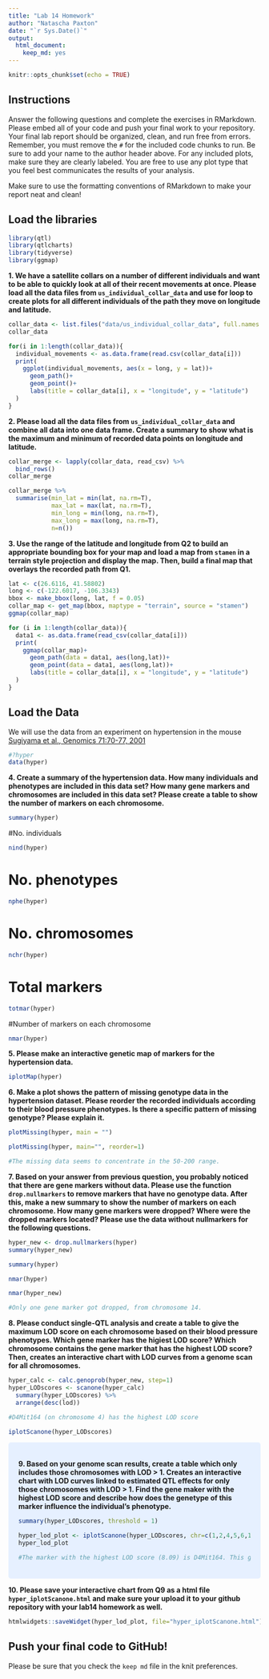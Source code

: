 ```yaml
---
title: "Lab 14 Homework"
author: "Natascha Paxton"
date: "`r Sys.Date()`"
output: 
  html_document: 
    keep_md: yes
---
```


```r
knitr::opts_chunk$set(echo = TRUE)
```

## Instructions
Answer the following questions and complete the exercises in RMarkdown. Please embed all of your code and push your final work to your repository. Your final lab report should be organized, clean, and run free from errors. Remember, you must remove the `#` for the included code chunks to run. Be sure to add your name to the author header above. For any included plots, make sure they are clearly labeled. You are free to use any plot type that you feel best communicates the results of your analysis.  

Make sure to use the formatting conventions of RMarkdown to make your report neat and clean!  

## Load the libraries
```r
library(qtl)
library(qtlcharts)
library(tidyverse)
library(ggmap)
```

**1. We have a satellite collars on a number of different individuals and want to be able to quickly look at all of their recent movements at once. Please load all the data files from `us_individual_collar_data` and use for loop to create plots for all different individuals of the path they move on longitude and latitude.**

```r
collar_data <- list.files("data/us_individual_collar_data", full.names = TRUE)
collar_data
```
```r
for(i in 1:length(collar_data)){
  individual_movements <- as.data.frame(read.csv(collar_data[i]))
  print(
    ggplot(individual_movements, aes(x = long, y = lat))+
      geom_path()+
      geom_point()+
      labs(title = collar_data[i], x = "longitude", y = "latitude")
  )
}
```

**2. Please load all the data files from `us_individual_collar_data` and combine all data into one data frame. Create a summary to show what is the maximum and minimum of recorded data points on longitude and latitude.**
```r
collar_merge <- lapply(collar_data, read_csv) %>%
  bind_rows()
collar_merge
```
```r
collar_merge %>%
  summarise(min_lat = min(lat, na.rm=T),
            max_lat = max(lat, na.rm=T),
            min_long = min(long, na.rm=T),
            max_long = max(long, na.rm=T),
            n=n())
```

**3. Use the range of the latitude and longitude from Q2 to build an appropriate bounding box for your map and load a map from `stamen` in a terrain style projection and display the map. Then, build a final map that overlays the recorded path from Q1.**
```r
lat <- c(26.6116, 41.58802)
long <- c(-122.6017, -106.3343)
bbox <- make_bbox(long, lat, f = 0.05)
collar_map <- get_map(bbox, maptype = "terrain", source = "stamen")
ggmap(collar_map)
```
```r
for (i in 1:length(collar_data)){
  data1 <- as.data.frame(read_csv(collar_data[i]))
  print(
    ggmap(collar_map)+
      geom_path(data = data1, aes(long,lat))+
      geom_point(data = data1, aes(long,lat))+
      labs(title = collar_data[i], x = "longitude", y = "latitude")
  )
}
```

## Load the Data
We will use the data from an experiment on hypertension in the mouse [Sugiyama et al., Genomics 71:70-77, 2001](https://www.sciencedirect.com/science/article/pii/S0888754300964012?via%3Dihub)
```r
#?hyper
data(hyper)
```

**4. Create a summary of the hypertension data. How many individuals and phenotypes are included in this data set? How many gene markers and chromosomes are included in this data set? Please create a table to show the number of markers on each chromosome.**
```r
summary(hyper)
```
#No. individuals
```r
nind(hyper)
```
# No. phenotypes
```r
nphe(hyper)    
```
# No. chromosomes
```r
nchr(hyper)    
```
# Total markers
```r
totmar(hyper)  
```

#Number of markers on each chromosome
```r
nmar(hyper) 
```

**5. Please make an interactive genetic map of markers for the hypertension data.**
```r
iplotMap(hyper)
```

**6. Make a plot shows the pattern of missing genotype data in the hypertension dataset. Please reorder the recorded individuals according to their blood pressure phenotypes. Is there a specific pattern of missing genotype? Please explain it.**
```r
plotMissing(hyper, main = "")
```

```r
plotMissing(hyper, main="", reorder=1)
```
```r
#The missing data seems to concentrate in the 50-200 range. 
```

**7. Based on your answer from previous question, you probably noticed that there are gene markers without data. Please use the function `drop.nullmarkers` to remove markers that have no genotype data. After this, make a new summary to show the number of markers on each chromosome. How many gene markers were dropped? Where were the dropped markers located? Please use the data without nullmarkers for the following questions.**

```r
hyper_new <- drop.nullmarkers(hyper)
summary(hyper_new)
```

```r
summary(hyper)
```
```r
nmar(hyper)
```

```r
nmar(hyper_new)
```

```r
#Only one gene marker got dropped, from chromosome 14. 
```

**8. Please conduct single-QTL analysis and create a table to give the maximum LOD score on each chromosome based on their blood pressure phenotypes. Which gene marker has the higiest LOD score? Which chromosome contains the gene marker that has the highest LOD score? Then, creates an interactive chart with LOD curves from a genome scan for all chromosomes.**

```r
hyper_calc <- calc.genoprob(hyper_new, step=1)
hyper_LODscores <- scanone(hyper_calc)
  summary(hyper_LODscores) %>%
  arrange(desc(lod))
```
```r
#D4Mit164 (on chromosome 4) has the highest LOD score
```

```r
iplotScanone(hyper_LODscores)
```

<style>
div.blue { background-color:#e6f0ff; border-radius: 5px; padding: 20px;}
</style>
<div class = "blue">

**9. Based on your genome scan results, create a table which only includes those chromosomes with LOD > 1. Creates an interactive chart with LOD curves linked to estimated QTL effects for only those chromosomes with LOD > 1. Find the gene maker with the highest LOD score and describe how does the genetype of this marker influence the individual's phenotype.**
```r
summary(hyper_LODscores, threshold = 1)
```
```r
hyper_lod_plot <- iplotScanone(hyper_LODscores, chr=c(1,2,4,5,6,15))
hyper_lod_plot
```
```r
#The marker with the highest LOD score (8.09) is D4Mit164. This genotype must be linked to the phenotype of high blood pressure. 
```
</div>

**10. Please save your interactive chart from Q9 as a html file `hyper_iplotScanone.html` and make sure your upload it to your github repository with your lab14 homework as well.**
```r
htmlwidgets::saveWidget(hyper_lod_plot, file="hyper_iplotScanone.html") 
```

## Push your final code to GitHub!
Please be sure that you check the `keep md` file in the knit preferences. 